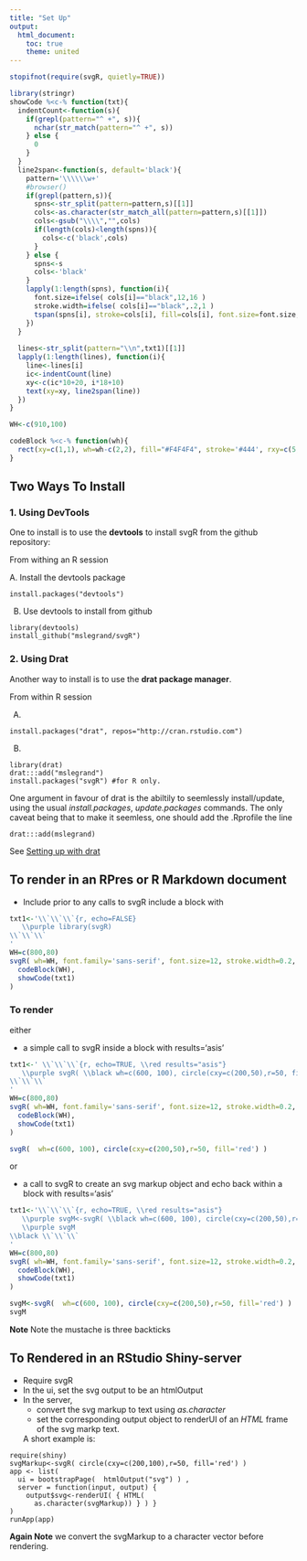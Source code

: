 ```yaml
---
title: "Set Up"
output:
  html_document:
    toc: true
    theme: united
---
```


```r
stopifnot(require(svgR, quietly=TRUE))
```


```r
library(stringr)
showCode %<c-% function(txt){
  indentCount<-function(s){
    if(grepl(pattern="^ +", s)){
      nchar(str_match(pattern="^ +", s))   
    } else {
      0
    }
  }
  line2span<-function(s, default='black'){
    pattern='\\\\\\w+'
    #browser()
    if(grepl(pattern,s)){
      spns<-str_split(pattern=pattern,s)[[1]]
      cols<-as.character(str_match_all(pattern=pattern,s)[[1]])
      cols<-gsub("\\\\","",cols)
      if(length(cols)<length(spns)){
        cols<-c('black',cols)
      }
    } else {
      spns<-s
      cols<-'black'
    }
    lapply(1:length(spns), function(i){
      font.size=ifelse( cols[i]=="black",12,16 )
      stroke.width=ifelse( cols[i]=="black",.2,1 )
      tspan(spns[i], stroke=cols[i], fill=cols[i], font.size=font.size, stroke.width=stroke.width)
    })
  }
  
  lines<-str_split(pattern="\\n",txt1)[[1]]  
  lapply(1:length(lines), function(i){
    line<-lines[i]
    ic<-indentCount(line)
    xy<-c(ic*10+20, i*18+10)
    text(xy=xy, line2span(line))
  })
}

WH<-c(910,100)

codeBlock %<c-% function(wh){
  rect(xy=c(1,1), wh=wh-c(2,2), fill="#F4F4F4", stroke='#444', rxy=c(5,5), stroke.width=.3)
}
```

## Two Ways To Install

### 1. Using DevTools
One to install is to use the **devtools** to install svgR from the github repository:

From withing an R session

A. Install the devtools package
```
install.packages("devtools")
```

B.  Use devtools to install from github
```
library(devtools)
install_github("mslegrand/svgR")
```

### 2. Using Drat

Another way to install is to use the **drat package manager**. 

From within R session

A.
```
install.packages("drat", repos="http://cran.rstudio.com")
```

B. 
```
library(drat)
drat:::add("mslegrand")
install.packages("svgR") #for R only.
```

One argument in favour of drat is the abiltily to seemlessly install/update, using the
usual *install.packages*, *update.packages* commands. The only 
caveat being that to make it seemless, one should add the .Rprofile the line 

```
drat:::add(mslegrand)
```

See [Setting up with drat](https://mslegrand.github.io/drat/)

###

## To render in an RPres or R Markdown document 
- Include prior to any calls to svgR include a block with

```r
txt1<-'\\`\\`\\`{r, echo=FALSE}
   \\purple library(svgR)
\\`\\`\\`
'
WH=c(800,80)
svgR( wh=WH, font.family='sans-serif', font.size=12, stroke.width=0.2, letter.spacing=2,
  codeBlock(WH),
  showCode(txt1)
)
```

### To render 

either 

- a simple call to svgR inside a block with results='asis'

```r
txt1<-' \\`\\`\\`{r, echo=TRUE, \\red results="asis"}
   \\purple svgR( \\black wh=c(600, 100), circle(cxy=c(200,50),r=50, fill="red") \\purple )
\\`\\`\\`
'
WH=c(800,80)
svgR( wh=WH, font.family='sans-serif', font.size=12, stroke.width=0.2, letter.spacing=2,
  codeBlock(WH),
  showCode(txt1)
)
```

```r
svgR(  wh=c(600, 100), circle(cxy=c(200,50),r=50, fill='red') )
```


or

- a call to svgR to create an svg markup object and echo back within a block with results='asis'

```r
txt1<-'\\`\\`\\`{r, echo=TRUE, \\red results="asis"}
   \\purple svgM<-svgR( \\black wh=c(600, 100), circle(cxy=c(200,50),r=50, fill="red") \\purple )
   \\purple svgM 
\\black \\`\\`\\`
'
WH=c(800,80)
svgR( wh=WH, font.family='sans-serif', font.size=12, stroke.width=0.2, letter.spacing=2,
  codeBlock(WH),
  showCode(txt1)
)
```

```r
svgM<-svgR(  wh=c(600, 100), circle(cxy=c(200,50),r=50, fill='red') )
svgM
```

**Note** Note the mustache is  three backticks 


## To Rendered in an RStudio **Shiny-server**

- Require svgR
- In the ui, set the svg output to be an htmlOutput
- In the server, 
  + convert the svg markup to text using *as.character*
  + set the corresponding output object to renderUI of an 
  *HTML* frame of the svg markp text.
  
  A short example is:

```
require(shiny)
svgMarkup<-svgR( circle(cxy=c(200,100),r=50, fill='red') )
app <- list(
  ui = bootstrapPage(  htmlOutput("svg") ) ,
  server = function(input, output) {
    output$svg<-renderUI( { HTML(
      as.character(svgMarkup)) } ) } 
) 
runApp(app) 
```
**Again Note**  we convert the svgMarkup to a character vector before rendering.

